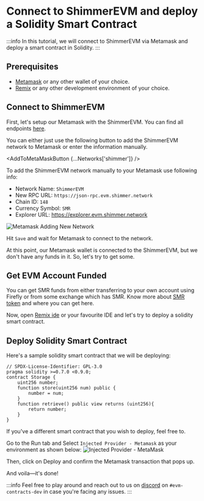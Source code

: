 
# Connect to ShimmerEVM and deploy a Solidity Smart Contract

:::info
In this tutorial, we will connect to ShimmerEVM via Metamask and deploy a smart contract in Solidity.
:::

## Prerequisites

- [Metamask](https://metamask.io/) or any other wallet of your choice.
- [Remix](https://remix-project.org/) or any other development environment of your choice.

## Connect to ShimmerEVM

First, let's setup our Metamask with the ShimmerEVM. You can find all
endpoints [here](/build/networks-endpoints/#shimmerevm).

You can either just use the following button to add the ShimmerEVM network to Metamask
or enter the information manually.

<AddToMetaMaskButton {...Networks['shimmer']} />

To add the ShimmerEVM network manually to your Metamask use following info:

- Network Name: `ShimmerEVM`
- New RPC URL: `https://json-rpc.evm.shimmer.network`
- Chain ID: `148`
- Currency Symbol: `SMR`
- Explorer URL: https://explorer.evm.shimmer.network

![Metamask Adding New Network](/metamask-shimmerevm-mainnet.png 'Metamask Adding New Network')

Hit `Save` and wait for Metamask to connect to the network.

At this point, our Metamask wallet is connected to the ShimmerEVM, but we don't have any funds in it.
So, let's try to get some.

## Get EVM Account Funded

You can get SMR funds from either transferring to your own account using Firefly or from some exchange which has SMR.
Know more about [SMR token](https://shimmer.network/token) and where you can get here.

Now, open [Remix ide](https://remix.ethereum.org/) or your favourite IDE and let's try to deploy a solidity smart
contract.

## Deploy Solidity Smart Contract

Here's a sample solidity smart contract that we will be deploying:

```solidity
// SPDX-License-Identifier: GPL-3.0
pragma solidity >=0.7.0 <0.9.0;
contract Storage {
    uint256 number;
    function store(uint256 num) public {
        number = num;
    }
    function retrieve() public view returns (uint256){
        return number;
    }
}
```

If you've a different smart contract that you wish to deploy, feel free to.

Go to the Run tab and Select `Injected Provider - Metamask` as your environment as shown below:
![Injected Provider - MetaMask](https://i.imgur.com/0Ot1ije.png 'Injected Provider - MetaMask')

Then, click on Deploy and confirm the Metamask transaction that pops up.

And voila—it's done!

:::info
Feel free to play around and reach out to us on [discord](https://discord.shimmer.network/) on `#evm-contracts-dev` in
case you're facing any issues.
:::
